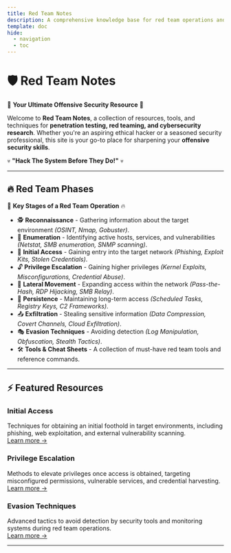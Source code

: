 ```yaml
---
title: Red Team Notes
description: A comprehensive knowledge base for red team operations and security testing
template: doc
hide:
  - navigation
  - toc
---
```

# 🛡️ Red Team Notes

🚀 **Your Ultimate Offensive Security Resource** 🚀

Welcome to **Red Team Notes**, a collection of resources, tools, and techniques for **penetration testing, red teaming, and cybersecurity research**. Whether you're an aspiring ethical hacker or a seasoned security professional, this site is your go-to place for sharpening your **offensive security skills**.

💀 **"Hack The System Before They Do!"** 💀

---

## 🔥 Red Team Phases

🔎 **Key Stages of a Red Team Operation** 🔥

- 🕵️ **Reconnaissance** - Gathering information about the target environment *(OSINT, Nmap, Gobuster)*.
- 📡 **Enumeration** - Identifying active hosts, services, and vulnerabilities *(Netstat, SMB enumeration, SNMP scanning)*.
- 🎯 **Initial Access** - Gaining entry into the target network *(Phishing, Exploit Kits, Stolen Credentials)*.
- 🔓 **Privilege Escalation** - Gaining higher privileges *(Kernel Exploits, Misconfigurations, Credential Abuse)*.
- 🔄 **Lateral Movement** - Expanding access within the network *(Pass-the-Hash, RDP Hijacking, SMB Relay)*.
- 📌 **Persistence** - Maintaining long-term access *(Scheduled Tasks, Registry Keys, C2 Frameworks)*.
- 📤 **Exfiltration** - Stealing sensitive information *(Data Compression, Covert Channels, Cloud Exfiltration)*.
- 🎭 **Evasion Techniques** - Avoiding detection *(Log Manipulation, Obfuscation, Stealth Tactics)*.
- 🛠️ **Tools & Cheat Sheets** - A collection of must-have red team tools and reference commands.

---

## ⚡ Featured Resources

### Initial Access
Techniques for obtaining an initial foothold in target environments, including phishing, web exploitation, and external vulnerability scanning.  
[Learn more →](/techniques/initial-access/)

### Privilege Escalation
Methods to elevate privileges once access is obtained, targeting misconfigured permissions, vulnerable services, and credential harvesting.  
[Learn more →](/techniques/privilege-escalation/)

### Evasion Techniques
Advanced tactics to avoid detection by security tools and monitoring systems during red team operations.  
[Learn more →](/infrastructure/opsec/)

---


